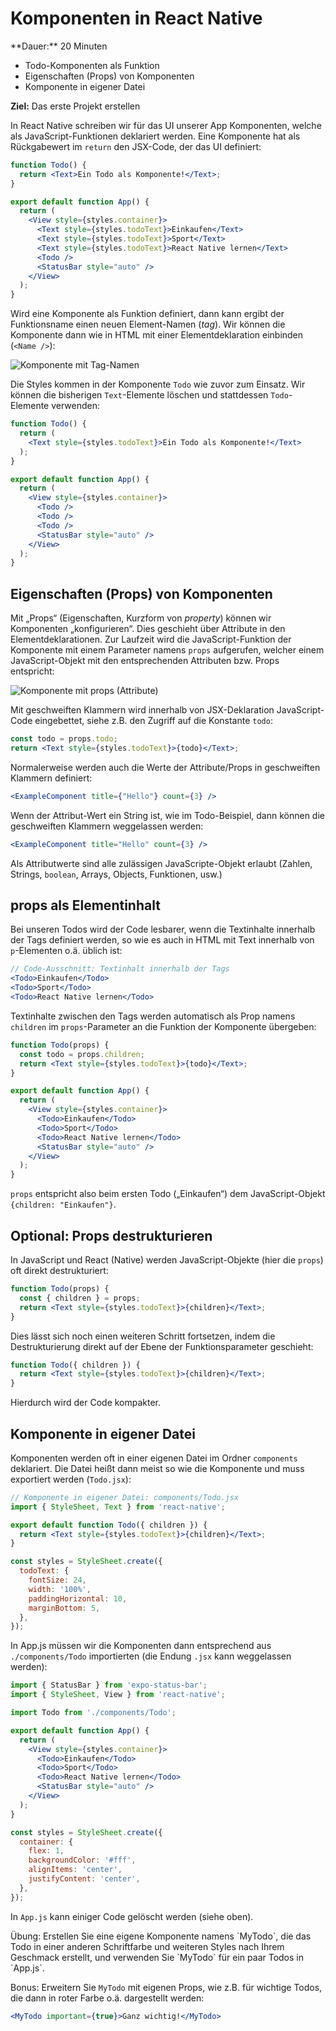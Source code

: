 
# Komponenten in React Native

<Callout>
  **Dauer:** 20 Minuten

  - Todo-Komponenten als Funktion
  - Eigenschaften (Props) von Komponenten
  - Komponente in eigener Datei

  **Ziel:** Das erste Projekt erstellen
</Callout>

In React Native schreiben wir für das UI unserer App Komponenten, welche als JavaScript-Funktionen deklariert werden. Eine Komponente hat als Rückgabewert im `return` den JSX-Code, der das UI definiert:

```jsx
function Todo() {
  return <Text>Ein Todo als Komponente!</Text>;
}

export default function App() {
  return (
    <View style={styles.container}>
      <Text style={styles.todoText}>Einkaufen</Text>
      <Text style={styles.todoText}>Sport</Text>
      <Text style={styles.todoText}>React Native lernen</Text>
      <Todo />
      <StatusBar style="auto" />
    </View>
  );
}
```

Wird eine Komponente als Funktion definiert, dann kann ergibt der Funktionsname einen neuen Element-Namen (_tag_). Wir können die Komponente dann wie in HTML mit einer Elementdeklaration einbinden (`<Name />`):

![Komponente mit Tag-Namen](/images/mobile/reactnative/Komponente1.png)

Die Styles kommen in der Komponente `Todo` wie zuvor zum Einsatz. Wir können die bisherigen `Text`-Elemente löschen und stattdessen `Todo`-Elemente verwenden:

```jsx
function Todo() {
  return (
    <Text style={styles.todoText}>Ein Todo als Komponente!</Text>
  );
}

export default function App() {
  return (
    <View style={styles.container}>
      <Todo />
      <Todo />
      <Todo />
      <StatusBar style="auto" />
    </View>
  );
}
```

## Eigenschaften (Props) von Komponenten

Mit „Props“ (Eigenschaften, Kurzform von _property_) können wir Komponenten „konfigurieren“. Dies geschieht über Attribute in den Elementdeklarationen. Zur Laufzeit wird die JavaScript-Funktion der Komponente mit einem Parameter namens `props` aufgerufen, welcher einem JavaScript-Objekt mit den entsprechenden Attributen bzw. Props entspricht:

![Komponente mit props (Attribute)](/images/mobile/reactnative/Komponente2.png)

Mit geschweiften Klammern wird innerhalb von JSX-Deklaration JavaScript-Code eingebettet, siehe z.B. den Zugriff auf die Konstante `todo`:

```jsx
const todo = props.todo; 
return <Text style={styles.todoText}>{todo}</Text>;
```

Normalerweise werden auch die Werte der Attribute/Props in geschweiften Klammern definiert: 

```jsx
<ExampleComponent title={"Hello"} count={3} />
```

Wenn der Attribut-Wert ein String ist, wie im Todo-Beispiel, dann können die geschweiften Klammern weggelassen werden:

```jsx
<ExampleComponent title="Hello" count={3} />
```

Als Attributwerte sind alle zulässigen JavaScripte-Objekt erlaubt (Zahlen, Strings, `boolean`, Arrays, Objects, Funktionen, usw.)

## props als Elementinhalt

Bei unseren Todos wird der Code lesbarer, wenn die Textinhalte innerhalb der Tags definiert werden, so wie es auch in HTML mit Text innerhalb von `p`-Elementen o.ä. üblich ist: 

```jsx
// Code-Ausschnitt: Textinhalt innerhalb der Tags
<Todo>Einkaufen</Todo>
<Todo>Sport</Todo>
<Todo>React Native lernen</Todo>
```

Textinhalte zwischen den Tags werden automatisch als Prop namens `children` im `props`-Parameter an die Funktion der Komponente übergeben:

```jsx
function Todo(props) {
  const todo = props.children;
  return <Text style={styles.todoText}>{todo}</Text>;
}

export default function App() {
  return (
    <View style={styles.container}>
      <Todo>Einkaufen</Todo>
      <Todo>Sport</Todo>
      <Todo>React Native lernen</Todo>
      <StatusBar style="auto" />
    </View>
  );
}
```

`props` entspricht also beim ersten Todo („Einkaufen“) dem JavaScript-Objekt `{children: "Einkaufen"}`.

## Optional: Props destrukturieren

In JavaScript und React (Native) werden JavaScript-Objekte (hier die `props`) oft direkt destrukturiert:

```jsx
function Todo(props) {
  const { children } = props;
  return <Text style={styles.todoText}>{children}</Text>;
}
```

Dies lässt sich noch einen weiteren Schritt fortsetzen, indem die Destrukturierung direkt auf der Ebene der Funktionsparameter geschieht:

```jsx
function Todo({ children }) {
  return <Text style={styles.todoText}>{children}</Text>;
}
```

Hierdurch wird der Code kompakter.

## Komponente in eigener Datei

Komponenten werden oft in einer eigenen Datei im Ordner `components` deklariert. Die Datei heißt dann meist so wie die Komponente und muss exportiert werden (`Todo.jsx`): 


```jsx
// Komponente in eigener Datei: components/Todo.jsx
import { StyleSheet, Text } from 'react-native';

export default function Todo({ children }) {
  return <Text style={styles.todoText}>{children}</Text>;
}

const styles = StyleSheet.create({
  todoText: {
    fontSize: 24,
    width: '100%',
    paddingHorizontal: 10,
    marginBottom: 5,
  },
});

```

In App.js müssen wir die Komponenten dann entsprechend aus `./components/Todo` importierten (die Endung `.jsx` kann weggelassen werden):

```jsx
import { StatusBar } from 'expo-status-bar';
import { StyleSheet, View } from 'react-native';

import Todo from './components/Todo';

export default function App() {
  return (
    <View style={styles.container}>
      <Todo>Einkaufen</Todo>
      <Todo>Sport</Todo>
      <Todo>React Native lernen</Todo>
      <StatusBar style="auto" />
    </View>
  );
}

const styles = StyleSheet.create({
  container: {
    flex: 1,
    backgroundColor: '#fff',
    alignItems: 'center',
    justifyContent: 'center',
  },
});
```

In `App.js` kann einiger Code gelöscht werden (siehe oben).

<Callout type="info" emoji="👨🏻‍💻">
Übung: Erstellen Sie eine eigene Komponente namens `MyTodo`, die das Todo in einer anderen Schriftfarbe und weiteren Styles nach Ihrem Geschmack erstellt, und verwenden Sie `MyTodo` für ein paar Todos in `App.js`.

Bonus: Erweitern Sie `MyTodo` mit eigenen Props, wie z.B. für wichtige Todos, die dann in roter Farbe o.ä. dargestellt werden:

```jsx
<MyTodo important={true}>Ganz wichtig!</MyTodo>
```
</Callout>